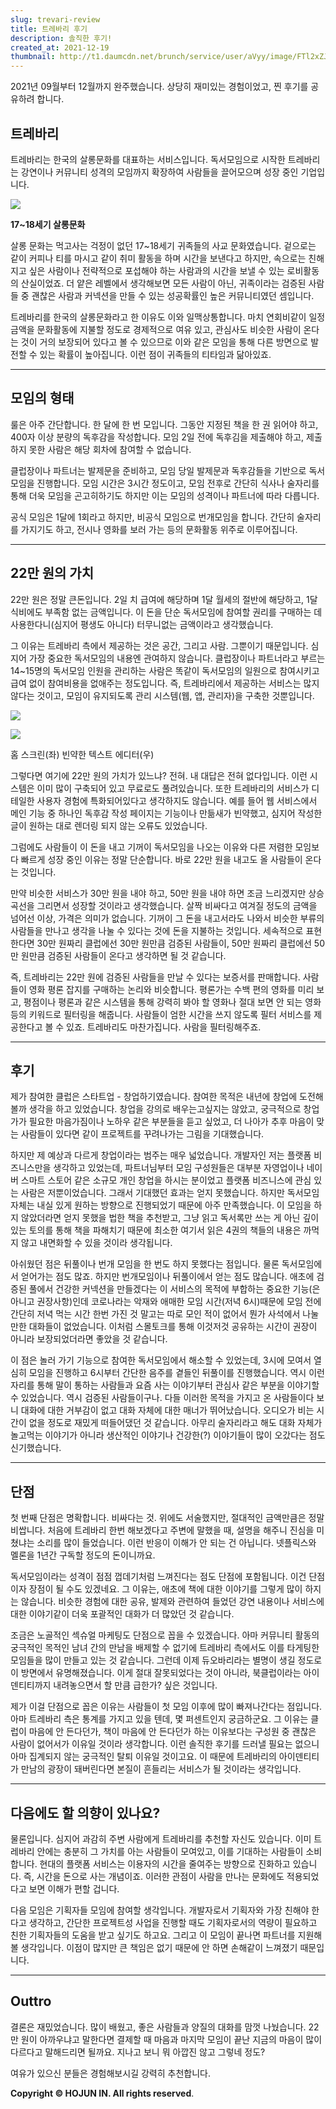 ```yaml
---
slug: trevari-review
title: 트레바리 후기
description: 솔직한 후기!
created_at: 2021-12-19
thumbnail: http://t1.daumcdn.net/brunch/service/user/aVyy/image/FTl2xZJmX8_x20HcGf9TM-Ff970.jpeg
---
```


2021년 09월부터 12월까지 완주했습니다. 상당히 재미있는 경험이었고, 찐 후기를 공유하려 합니다.

## 트레바리

트레바리는 한국의 살롱문화를 대표하는 서비스입니다. 독서모임으로 시작한 트레바리는 강연이나 커뮤니티 성격의 모임까지 확장하여 사람들을
끌어모으며 성장 중인 기업입니다.

![](http://t1.daumcdn.net/brunch/service/user/aVyy/image/cM1WRlAGydfCD836kYV_qbnuTPM.jpeg)

**17~18세기 살롱문화**

살롱 문화는 먹고사는 걱정이 없던 17~18세기 귀족들의 사교 문화였습니다. 겉으로는 같이 커피나 티를 마시고 같이 취미 활동을 하며 시간을
보낸다고 하지만, 속으로는 친해지고 싶은 사람이나 전략적으로 포섭해야 하는 사람과의 시간을 보낼 수 있는 로비활동의 산실이었죠. 더 얕은
레벨에서 생각해보면 모든 사람이 아닌, 귀족이라는 검증된 사람들 중 괜찮은 사람과 커넥션을 만들 수 있는 성공확률인 높은 커뮤니티였던
셈입니다.

트레바리를 한국의 살롱문화라고 한 이유도 이와 일맥상통합니다. 마치 연회비같이 일정 금액을 문화활동에 지불할 정도로 경제적으로 여유 있고,
관심사도 비슷한 사람이 온다는 것이 거의 보장되어 있다고 볼 수 있으므로 이와 같은 모임을 통해 다른 방면으로 발전할 수 있는 확률이
높아집니다. 이런 점이 귀족들의 티타임과 닮아있죠.

---

## 모임의 형태

룰은 아주 간단합니다. 한 달에 한 번 모입니다. 그동안 지정된 책을 한 권 읽어야 하고, 400자 이상 분량의 독후감을 작성합니다. 모임
2일 전에 독후김을 제출해야 하고, 제출하지 못한 사람은 해당 회차에 참여할 수 없습니다.

클럽장이나 파트너는 발제문을 준비하고, 모임 당일 발제문과 독후감들을 기반으로 독서모임을 진행합니다. 모임 시간은 3시간 정도이고, 모임
전후로 간단히 식사나 술자리를 통해 더욱 모임을 곤고히하기도 하지만 이는 모임의 성격이나 파트너에 따라 다릅니다.

공식 모임은 1달에 1회라고 하지만, 비공식 모임으로 번개모임을 합니다. 간단히 술자리를 가지기도 하고, 전시나 영화를 보러 가는 등의
문화활동 위주로 이루어집니다.

---

## 22만 원의 가치

22만 원은 정말 큰돈입니다. 2일 치 급여에 해당하며 1달 월세의 절반에 해당하고, 1달 식비에도 부족함 없는 금액입니다. 이 돈을 단순
독서모임에 참여할 권리를 구매하는 데 사용한다니(심지어 평생도 아니다) 터무니없는 금액이라고 생각했습니다.

그 이유는 트레바리 측에서 제공하는 것은 공간, 그리고 사람. 그뿐이기 때문입니다. 심지어 가장 중요한 독서모임의 내용엔 관여하지 않습니다.
클럽장이나 파트너라고 부르는 14~15명의 독서모임 인원을 관리하는 사람은 똑같이 독서모임의 일원으로 참여시키고 급여 없이 참여비용을
없애주는 정도입니다. 즉, 트레바리에서 제공하는 서비스는 많지 않다는 것이고, 모임이 유지되도록 관리 시스템(웹, 앱, 관리자)을 구축한
것뿐입니다.

![](http://t1.daumcdn.net/brunch/service/user/aVyy/image/HQ9I8trV494PJe5H-ar6HS82FaQ.png)

![](http://t1.daumcdn.net/brunch/service/user/aVyy/image/t2SB3RH6PzFvM0HL4iIHsS3frdg.png)

홈 스크린(좌) 빈약한 텍스트 에디터(우)

그렇다면 여기에 22만 원의 가치가 있느냐? 전혀. 내 대답은 전혀 없다입니다. 이런 시스템은 이미 많이 구축되어 있고 무료로도
풀려있습니다. 또한 트레바리의 서비스가 디테일한 사용자 경험에 특화되어있다고 생각하지도 않습니다. 예를 들어 웹 서비스에서 메인 기능 중
하나인 독후감 작성 페이지는 기능이나 만듦새가 빈약했고, 심지어 작성한 글이 원하는 대로 렌더링 되지 않는 오류도 있었습니다.

그럼에도 사람들이 이 돈을 내고 기꺼이 독서모임을 나오는 이유와 다른 저렴한 모임보다 빠르게 성장 중인 이유는 정말 단순합니다. 바로 22만
원을 내고도 올 사람들이 온다는 것입니다.

만약 비슷한 서비스가 30만 원을 내야 하고, 50만 원을 내야 하면 조금 느리겠지만 상승곡선을 그리면서 성장할 것이라고 생각했습니다. 살짝
비싸다고 여겨질 정도의 금액을 넘어선 이상, 가격은 의미가 없습니다. 기꺼이 그 돈을 내고서라도 나와서 비슷한 부류의 사람들을 만나고 생각을
나눌 수 있다는 것에 돈을 지불하는 것입니다. 세속적으로 표현한다면 30만 원짜리 클럽에선 30만 원만큼 검증된 사람들이, 50만 원짜리
클럽에선 50만 원만큼 검증된 사람들이 온다고 생각하면 될 것 같습니다.

즉, 트레바리는 22만 원에 검증된 사람들을 만날 수 있다는 보증서를 판매합니다. 사람들이 영화 평론 잡지를 구매하는 논리와 비슷합니다.
평론가는 수백 편의 영화를 미리 보고, 평점이나 평론과 같은 시스템을 통해 강력히 봐야 할 영화나 절대 보면 안 되는 영화 등의 키워드로
필터링을 해줍니다. 사람들이 엄한 시간을 쓰지 않도록 필터 서비스를 제공한다고 볼 수 있죠. 트레바리도 마찬가집니다. 사람을 필터링해주죠.

---

## 후기

제가 참여한 클럽은 스타트업 - 창업하기였습니다. 참여한 목적은 내년에 창업에 도전해볼까 생각을 하고 있었습니다. 창업을 강의로
배우는고싶지는 않았고, 궁극적으로 창업가가 필요한 마음가짐이나 노하우 같은 부분들을 듣고 싶었고, 더 나아가 추후 마음이 맞는 사람들이
있다면 같이 프로젝트를 꾸려나가는 그림을 기대했습니다.

하지만 제 예상과 다르게 창업이라는 범주는 매우 넓었습니다. 개발자인 저는 플랫폼 비즈니스만을 생각하고 있었는데, 파트너님부터 모임
구성원들은 대부분 자영업이나 네이버 스마트 스토어 같은 소규모 개인 창업을 하시는 분이었고 플랫폼 비즈니스에 관심 있는 사람은
저뿐이었습니다. 그래서 기대했던 효과는 얻지 못했습니다. 하지만 독서모임 자체는 내실 있게 원하는 방향으로 진행되었기 때문에 아주
만족했습니다. 이 모임을 하지 않았더라면 얻지 못했을 법한 책을 추천받고, 그냥 읽고 독서록만 쓰는 게 아닌 깊이 있는 토의를 통해 책을
파해치기 때문에 최소한 여기서 읽은 4권의 책들의 내용은 까먹지 않고 내면화할 수 있을 것이라 생각됩니다.

아쉬웠던 점은 뒤풀이나 번개 모임을 한 번도 하지 못했다는 점입니다. 물론 독서모임에서 얻어가는 점도 많죠. 하지만 번개모임이나 뒤풀이에서
얻는 점도 많습니다. 애초에 검증된 풀에서 건강한 커넥션을 만들겠다는 이 서비스의 목적에 부합하는 중요한 기능(은 아니고 권장사항)인데
코로나라는 악재와 애매한 모임 시간(저녁 6시)때문에 모임 전에 간단히 저녁 먹는 시간 한번 가진 것 말고는 따로 모인 적이 없어서 뭔가
사석에서 나눌만한 대화들이 없었습니다. 이처럼 스몰토크를 통해 이것저것 공유하는 시간이 권장이 아니라 보장되었더라면 좋았을 것 같습니다.

이 점은 놀러 가기 기능으로 참여한 독서모임에서 해소할 수 있었는데, 3시에 모여서 열심히 모임을 진행하고 6시부터 간단한 음주를 곁들인
뒤풀이를 진행했습니다. 역시 이런 자리를 통해 말이 통하는 사람들과 요즘 사는 이야기부터 관심사 같은 부분을 이야기할 수 있었습니다. 역시
검증된 사람들이구나. 다들 이러한 목적을 가지고 온 사람들이다 보니 대화에 대한 거부감이 없고 대화 자체에 대한 매너가 뛰어났습니다.
오디오가 비는 시간이 없을 정도로 재밌게 떠들어댔던 것 같습니다. 아무리 술자리라고 해도 대화 자체가 놀고먹는 이야기가 아니라 생산적인
이야기나 건강한(?) 이야기들이 많이 오갔다는 점도 신기했습니다.

---

## 단점

첫 번째 단점은 명확합니다. 비싸다는 것. 위에도 서술했지만, 절대적인 금액만큼은 정말 비쌉니다. 처음에 트레바리 한번 해보겠다고 주변에
말했을 때, 설명을 해주니 진심을 미쳤냐는 소리를 많이 들었습니다. 이런 반응이 이해가 안 되는 건 아닙니다. 넷플릭스와 멜론을 1년간
구독할 정도의 돈이니까요.

독서모임이라는 성격이 점점 껍데기처럼 느껴진다는 점도 단점에 포함됩니다. 이건 단점이자 장점이 될 수도 있겠네요. 그 이유는, 애초에 책에
대한 이야기를 그렇게 많이 하지는 않습니다. 비슷한 경험에 대한 공유, 발제와 관련하여 들었던 강연 내용이나 서비스에 대한 이야기같이 더욱
포괄적인 대화가 더 많았던 것 같습니다.

조금은 노골적인 섹슈얼 마케팅도 단점으로 꼽을 수 있겠습니다. 아마 커뮤니티 활동의 궁극적인 목적인 남녀 간의 만남을 배제할 수 없기에
트레바리 측에서도 이를 타게팅한 모임들을 많이 만들고 있는 것 같습니다. 그런데 이제 듀오바리라는 별명이 생길 정도로 이 방면에서
유명해졌습니다. 이게 절대 잘못되었다는 것이 아니라, 북클럽이라는 아이덴티티까지 내려놓으면서 할 만큼 급한가? 싶은 것입니다.

제가 이걸 단점으로 꼽은 이유는 사람들이 첫 모임 이후에 많이 빠져나간다는 점입니다. 아마 트레바리 측은 통계를 가지고 있을 텐데, 몇
퍼센트인지 궁금하군요. 그 이유는 클럽이 마음에 안 든다던가, 책이 마음에 안 든다던가 하는 이유보다는 구성원 중 괜찮은 사람이 없어서가
이유일 것이라 생각합니다. 이런 솔직한 후기를 드러낼 필요는 없으니 아마 집계되지 않는 궁극적인 탈퇴 이유일 것이고요. 이 때문에 트레바리의
아이덴티티가 만남의 광장이 돼버린다면 본질이 흔들리는 서비스가 될 것이라는 생각입니다.

---

## 다음에도 할 의향이 있나요?

물론입니다. 심지어 과감히 주변 사람에게 트레바리를 추천할 자신도 있습니다. 이미 트레바리 안에는 충분히 그 가치를 아는 사람들이 모여있고,
이를 기대하는 사람들이 소비합니다. 현대의 플랫폼 서비스는 이용자의 시간을 줄여주는 방향으로 진화하고 있습니다. 즉, 시간을 돈으로 사는
개념이죠. 이러한 관점이 사람을 만나는 문화에도 적용되었다고 보면 이해가 편할 겁니다.

다음 모임은 기획자들 모임에 참여할 생각입니다. 개발자로서 기획자와 가장 친해야 한다고 생각하고, 간단한 프로젝트성 사업을 진행할 때도
기획자로서의 역량이 필요하고 친한 기획자들의 도움을 받고 싶기도 하고요. 그리고 이 모임이 끝나면 파트너를 지원해볼 생각입니다. 이점이
많지만 큰 책임은 없기 때문에 안 하면 손해같이 느껴졌기 때문입니다.

---

## Outtro

결론은 재밌었습니다. 많이 배웠고, 좋은 사람들과 양질의 대화를 맘껏 나눴습니다. 22만 원이 아까우냐고 말한다면 결제할 때 마음과 마지막
모임이 끝난 지금의 마음이 많이 다르다고 말해드리면 될까요. 지나고 보니 뭐 아깝진 않고 그렇네 정도?

여유가 있으신 분들은 경험해보시길 강력히 추천합니다.

**Copyright © HOJUN IN. All rights reserved**.
